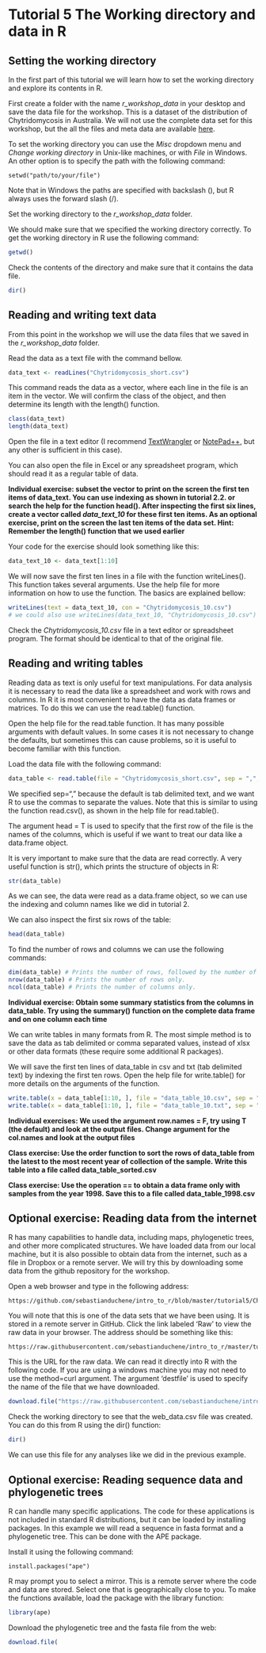 Tutorial 5 The Working directory and data in R
==============================================

Setting the working directory
-----------------------------
 
 In the first part of this tutorial we will learn how to set the working directory and explore its contents in R.
 
First create a folder with the name *r_workshop_data* in your desktop and save the data file for the workshop. This is a dataset of the distribution of Chytridomycosis in Australia. We will not use the complete data set for this workshop, but the all the files and meta data are available [here](http://ecologicaldata.org/wiki/distribution-and-host-range-chytridiomycosis-australia).


 
To set the working directory you can use the *Misc* dropdown menu and *Change working directory* in Unix-like machines, or with *File* in Windows.
An other option is to specify the path with the following command:

```
setwd("path/to/your/file")
``` 

Note that in Windows the paths are specified with backslash (\), but R always uses the forward slash (/).

Set the working directory to the *r_workshop_data* folder.

We should make sure that we specified the working directory correctly. To get the working directory in R use the following command:

```r
getwd()
```

Check the contents of the directory and make sure that it contains the data file.

```r
dir()
```

Reading and writing text data
-----------------------------

From this point in the workshop we will use the data files that we saved in the *r_workshop_data* folder.

Read the data as a text file with the command bellow.

```r
data_text <- readLines("Chytridomycosis_short.csv")
```
This command reads the data as a vector, where each line in the file is an item in the vector. We will confirm the class of the object, and then determine its length with the length() function.

```r
class(data_text)
length(data_text)
```

Open the file in a text editor (I recommend [TextWrangler](http://www.barebones.com/products/textwrangler/) or [NotePad++](http://notepad-plus-plus.org/download/v6.5.html), but any other is sufficient in this case).

You can also open the file in Excel or any spreadsheet program, which should read it as a regular table of data.

**Individual exercise: subset the vector to print on the screen the first ten items of data_text. You can use indexing as shown in tutorial 2.2. or search the help for the function head(). 
After inspecting the first six lines, create a vector called *data_text_10* for these first ten items.
As an optional exercise, print on the screen the last ten items of the data set. Hint: Remember the length() function that we used earlier**

Your code for the exercise should look something like this:

```r
data_text_10 <- data_text[1:10]
```

We will now save the first ten lines in a file with the function writeLines(). This function takes several arguments. Use the help file for more information on how to use the function. The basics are explained bellow:

```r
writeLines(text = data_text_10, con = "Chytridomycosis_10.csv")
# we could also use writeLines(data_text_10, "Chytridomycosis_10.csv")
```

Check the *Chytridomycosis_10.csv* file in a text editor or spreadsheet program. The format should be identical to that of the original file. 

Reading and writing tables
--------------------------

Reading data as text is only useful for text manipulations. For data analysis it is necessary to read the data like a spreadsheet and work with rows and columns. In R it is most convenient to have the data as data frames or matrices. To do this we can use the read.table() function.

Open the help file for the read.table function. It has many possible arguments with default values. In some cases it is not necessary to change the defaults, but sometimes this can cause problems, so it is useful to become familiar with this function. 

Load the data file with the following command:

```r
data_table <- read.table(file = "Chytridomycosis_short.csv", sep = ",", head = T)
```

We specified sep="," because the default is tab delimited text, and we want R to use the commas to separate the values. Note that this is similar to using the function read.csv(), as shown in the help file for read.table().

The argument head = T is used to specify that the first row of the file is the names of the columns, which is useful if we want to treat our data like a data.frame object.

It is very important to make sure that the data are read correctly. A very useful function is str(), which prints the structure of objects in R:

```r
str(data_table)
```
As we can see, the data were read as a data.frame object, so we can use the indexing and column names like we did in tutorial 2.

We can also inspect the first six rows of the table:

```r
head(data_table)
````

To find the number of rows and columns we can use the following commands:

```r
dim(data_table) # Prints the number of rows, followed by the number of columns.
nrow(data_table) # Prints the number of rows only.
ncol(data_table) # Prints the number of columns only.
```
**Individual exercise: Obtain some summary statistics from the columns in data_table. Try using the summary() function on the complete data frame and on one column each time**


We can write tables in many formats from R. The most simple method is to save the data as tab delimited or comma separated values, instead of xlsx or other data formats (these require some additional R packages).

We will save the first ten lines of data_table in csv and txt (tab delimited text) by indexing the first ten rows. Open the help file for write.table() for more details on the arguments of the function.

```r
write.table(x = data_table[1:10, ], file = "data_table_10.csv", sep = ",", row.names = F)
write.table(x = data_table[1:10, ], file = "data_table_10.txt", sep = "\t", row.names = F)
```

**Individual exercises: We used the argument row.names = F, try using T (the default) and look at the output files. 
Change argument for the col.names and look at the output files**

**Class exercise: Use the order function to sort the rows of data_table from the latest to the most recent year of collection of the sample. Write this table into a file called data_table_sorted.csv**

**Class exercise: Use the operation ==  to obtain a data frame only with samples from the year 1998. Save this to a file called data_table_1998.csv**


Optional exercise: Reading data from the internet
-------------------------------------------------

R has many capabilities to handle data, including maps, phylogenetic trees, and other more complicated structures. We have loaded data from our local machine, but it is also possible to obtain data from the internet, such as a file in Dropbox or a remote server. We will try this by downloading some data from the github repository for the workshop.

Open a web browser and type in the following address:

```
https://github.com/sebastianduchene/intro_to_r/blob/master/tutorial5/Chytridomycosis_short.csv
```

You will note that this is one of the data sets that we have been using. It is stored in a remote server in GitHub. Click the link labeled 'Raw' to view the raw data in your browser. The address should be something like this:

```
https://raw.githubusercontent.com/sebastianduchene/intro_to_r/master/tutorial5/Chytridomycosis_short.csv
```

This is the URL for the raw data. We can read it directly into R with the following code. If you are using a windows machine you may not need to use the method=curl argument. The argument 'destfile' is used to specify the name of the file that we have downloaded. 

```r
download.file("https://raw.githubusercontent.com/sebastianduchene/intro_to_r/master/tutorial5/Chytridomycosis_short.csv", method = "curl", destfile = "web_data.csv")
```

Check the working directory to see that the web_data.csv file was created. You can do this from R using the dir() function:

```r
dir()
```

We can use this file for any analyses like we did in the previous example. 


Optional exercise: Reading sequence data and phylogenetic trees
---------------------------------------------------------------

R can handle many specific applications. The code for these applications is not included in standard R distributions, but it can be loaded by installing packages. In this example we will read a sequence in fasta format and a phylogenetic tree. This can be done with the APE package. 

Install it using the following command:

```
install.packages("ape")
```

R may prompt you to select a mirror. This is a remote server where the code and data are stored. Select one that is geographically close to you. To make the functions available, load the package with the library function:

```r
library(ape)
```

Download the phylogenetic tree and the fasta file from the web:

```r
download.file(

```


